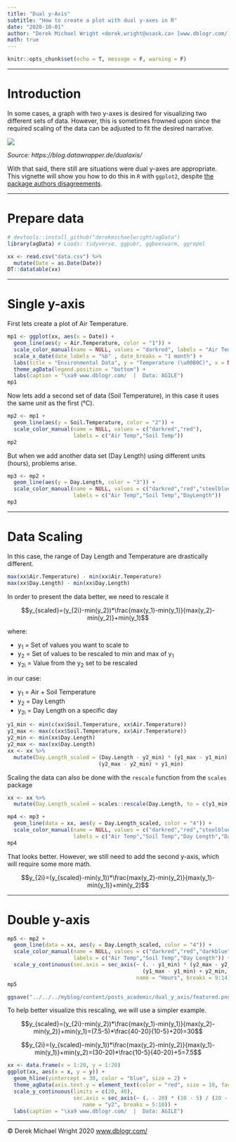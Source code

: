 ```yaml
---
title: "Dual y-Axis"
subtitle: "How to create a plot with dual y-axes in R"
date: "2020-10-01"
author: "Derek Michael Wright <derek.wright@usask.ca> [www.dblogr.com/](https://dblogr.com/)"
math: true
---
```


```r
knitr::opts_chunk$set(echo = T, message = F, warning = F)
```

---

# Introduction

In some cases, a graph with two y-axes is desired for visualizing two different sets of data. However, this is sometimes frowned upon since the required scaling of the data can be adjusted to fit the desired narrative. 

![](examples.png)

*Source: https://blog.datawrapper.de/dualaxis/*

With that said, there still are situations were dual y-axes are appropriate. This vignette will show you how to do this in `R` with `ggplot2`, despite [the package authors disagreements](https://stackoverflow.com/questions/3099219/ggplot-with-2-y-axes-on-each-side-and-different-scales/3101876#3101876).

---

# Prepare data

```r
# devtools::install_github("derekmichaelwright/agData")
library(agData) # Loads: tidyverse, ggpubr, ggbeeswarm, ggrepel
```

```r
xx <- read.csv("data.csv") %>% 
  mutate(Date = as.Date(Date))
DT::datatable(xx)
```

---

# Single y-axis

First lets create a plot of Air Temperature.

```r
mp1 <- ggplot(xx, aes(x = Date)) +
  geom_line(aes(y = Air.Temperature, color = "1")) +
  scale_color_manual(name = NULL, values = "darkred", labels = "Air Temp") +
  scale_x_date(date_labels = "%b" , date_breaks = "1 month") +
  labs(title = "Environmental Data", y = "Temperature (\u00B0C)", x = NULL) +
  theme_agData(legend.position = "bottom") +
  labs(caption = "\xa9 www.dblogr.com/  |  Data: AGILE")
mp1
```

Now lets add a second set of data (Soil Temperature), in this case it uses the same unit as the first (&deg;C).

```r
mp2 <- mp1 + 
  geom_line(aes(y = Soil.Temperature, color = "2")) +
  scale_color_manual(name = NULL, values = c("darkred","red"), 
                     labels = c("Air Temp","Soil Temp"))
mp2
```

But when we add another data set (Day Length) using different units (hours), problems arise.

```r
mp3 <- mp2 + 
  geom_line(aes(y = Day.Length, color = "3")) +
  scale_color_manual(name = NULL, values = c("darkred","red","steelblue"), 
                     labels = c("Air Temp","Soil Temp","DayLength"))
mp3
```

---

# Data Scaling

In this case, the range of Day Length and Temperature are drastically different.

```r
max(xx$Air.Temperature) - min(xx$Air.Temperature)
max(xx$Day.Length) - min(xx$Day.Length)
```

In order to present the data better, we need to rescale it

$$y_{scaled}=(y_{2i}-min(y_2))*\frac{max(y_1)-min(y_1)}{max(y_2)-min(y_2)}+min(y_1)$$

where:

- y~1~ = Set of values you want to scale to
- y~2~ = Set of values to be rescaled to min and max of y~1~
- y~2i~ = Value from the y~2~ set to be rescaled

in our case:

- y~1~ = Air + Soil Temperature
- y~2~ = Day Length
- y~2i~ = Day Length on a specific day

```r
y1_min <- min(c(xx$Soil.Temperature, xx$Air.Temperature))
y1_max <- max(c(xx$Soil.Temperature, xx$Air.Temperature))
y2_min <- min(xx$Day.Length)
y2_max <- max(xx$Day.Length)
xx <- xx %>%
  mutate(Day.Length_scaled = (Day.Length - y2_min) * (y1_max - y1_min) / 
                             (y2_max - y2_min) + y1_min)
```

Scaling the data can also be done with the `rescale` function from the `scales` package

```r
xx <- xx %>% 
  mutate(Day.Length_scaled = scales::rescale(Day.Length, to = c(y1_min, y1_max)))
```

```r
mp4 <- mp3 + 
  geom_line(data = xx, aes(y = Day.Length_scaled, color = "4")) +
  scale_color_manual(name = NULL, values = c("darkred","red","steelblue","darkblue"), 
                     labels = c("Air Temp","Soil Temp","Day Length","Day Length*"))
mp4
```

That looks better. However, we still need to add the second y-axis, which will require some more math.

$$y_{2i}=(y_{scaled}-min(y_1))*\frac{max(y_2)-min(y_2)}{max(y_1)-min(y_1)}+min(y_2)$$

---

# Double y-axis

```r
mp5 <- mp2 +
  geom_line(data = xx, aes(y = Day.Length_scaled, color = "4")) +
  scale_color_manual(name = NULL, values = c("darkred","red","darkblue"), 
                     labels = c("Air Temp","Soil Temp","Day Length")) +
  scale_y_continuous(sec.axis = sec_axis(~ (. - y1_min) * (y2_max - y2_min) / 
                                           (y1_max - y1_min) + y2_min, 
                                         name = "Hours", breaks = 9:14))
mp5
```

```r
ggsave("../../../myblog/content/posts_academic/dual_y_axis/featured.png", mp5, width = 6, height = 4)
```

To help better visualize this rescaling, we will use a simpler example.

$$y_{scaled}=(y_{2i}-min(y_2))*\frac{max(y_1)-min(y_1)}{max(y_2)-min(y_2)}+min(y_1)=(7.5-5)*\frac{40-20}{10-5}+20)=30$$

$$y_{2i}=(y_{scaled}-min(y_1))*\frac{max(y_2)-min(y_2)}{max(y_1)-min(y_1)}+min(y_2)=(30-20)*\frac{10-5}{40-20}+5=7.5$$

```r
xx <- data.frame(x = 1:20, y = 1:20)
ggplot(xx, aes(x = x, y = y)) + 
  geom_hline(yintercept = 30, color = "blue", size = 2) +
  theme_agData(axis.text.y = element_text(color = "red", size = 10, face = "bold")) +
  scale_y_continuous(limits = c(20, 40), 
                     sec.axis = sec_axis(~ (. - 20) * (10 - 5) / (20 - 0) + 5,
                        name = "y2", breaks = 5:10)) +
  labs(caption = "\xa9 www.dblogr.com/  |  Data: AGILE")
```

---

&copy; Derek Michael Wright 2020 [www.dblogr.com/](https://dblogr.netlify.com/)